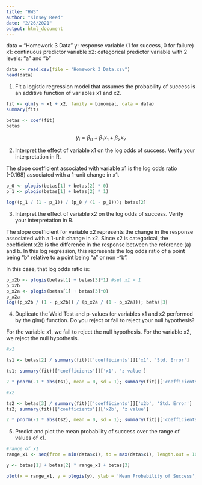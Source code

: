 ---
title: "HW3"
author: "Kinsey Reed"
date: "2/26/2021"
output: html_document
---

data = "Homework 3 Data"
y: response variable (1 for success, 0 for failure)
x1: continuous predictor variable
x2: categorical predictor variable with 2 levels: "a" and "b"


```{r}
data <- read.csv(file = "Homework 3 Data.csv")
head(data)
```


1. Fit a logistic regression model that assumes the probability of success is an additive function of variables
x1 and x2.

```{r}
fit <- glm(y ~ x1 + x2, family = binomial, data = data)
summary(fit)

betas <- coef(fit)
betas
```

$$y_i = \beta_0 + \beta_1x_1 + \beta_2x_2$$

2. Interpret the effect of variable x1 on the log odds of success. Verify your interpretation in R.

The slope coefficient associated with variable x1 is the log odds ratio (-0.168) associated with a 1-unit change in x1. 


```{r}

p_0 <- plogis(betas[1] + betas[2] * 0)
p_1 <- plogis(betas[1] + betas[2] * 1)

log((p_1 / (1 - p_1)) / (p_0 / (1 - p_0))); betas[2]

```



3. Interpret the effect of variable x2 on the log odds of success. Verify your interpretation in R.

The slope coefficient for variable x2 represents the change in the response associated with a 1-unit change in x2. Since x2 is categorical, the coefficient x2b is the difference in the response between the reference (a) and b. In this log regression, this represents the log odds ratio of a point being "b" relative to a point being "a" or non -"b".  

In this case, that log odds ratio is:

```{r}
p_x2b <- plogis(betas[1] + betas[3]*1) #set x1 = 1
p_x2b
p_x2a <- plogis(betas[1] + betas[3]*0)
p_x2a
log((p_x2b / (1 - p_x2b)) / (p_x2a / (1 - p_x2a))); betas[3]

```

4. Duplicate the Wald Test and p-values for variables x1 and x2 performed by the glm() function. Do
you reject or fail to reject your null hypothesis?

For the variable x1, we fail to reject the null hypothesis. For the variable x2, we reject the null hypothesis.

```{r}

#x1

ts1 <- betas[2] / summary(fit)[['coefficients']]['x1', 'Std. Error']

ts1; summary(fit)[['coefficients']]['x1', 'z value']

2 * pnorm(-1 * abs(ts1), mean = 0, sd = 1); summary(fit)[['coefficients']]['x1', 'Pr(>|z|)']

#x2

ts2 <- betas[3] / summary(fit)[['coefficients']]['x2b', 'Std. Error']
ts2; summary(fit)[['coefficients']]['x2b', 'z value']

2 * pnorm(-1 * abs(ts2), mean = 0, sd = 1); summary(fit)[['coefficients']]['x2b', 'Pr(>|z|)']

```

5. Predict and plot the mean probability of success over the range of values of x1.

```{r}
#range of x1
range_x1 <- seq(from = min(data$x1), to = max(data$x1), length.out = 100)

y <- betas[1] + betas[2] * range_x1 + betas[3]

plot(x = range_x1, y = plogis(y), ylab = 'Mean Probability of Success', xlab = 'x1', cex.axis = 1.5, cex.lab = 1.5, type = 'l')

```

